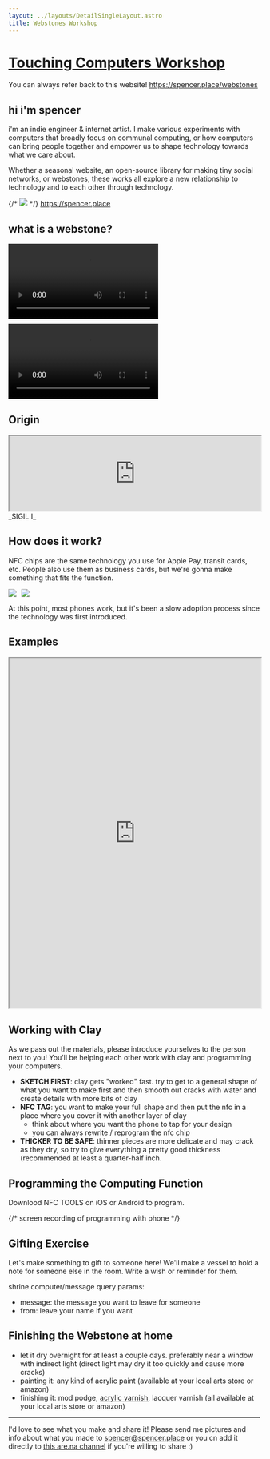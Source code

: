 ```yaml
---
layout: ../layouts/DetailSingleLayout.astro
title: Webstones Workshop
---
```


# [Touching Computers Workshop](/creation/touching-computers-creating-data-talismans)

You can always refer back to this website! https://spencer.place/webstones

## hi i'm spencer

i'm an indie engineer & internet artist. I make various experiments with computers that broadly focus on communal computing, or how computers can bring people together and empower us to shape technology towards what we care about.

Whether a seasonal website, an open-source library for making tiny social networks, or webstones, these works all explore a new relationship to technology and to each other through technology.

{/* <img src="/spencer-orange-wall.jpg" style="max-width:400px;" /> */}
https://spencer.place

## what is a webstone?

<div style="display:flex; gap:10px; flex-wrap: wrap; max-width: 100%;">
  <video controls>
    <source
      src="https://codahosted.io/docs/_ObKm8enqO/blobs/bl-NLOtkVUaYf/8a8fb4d349ae0be462605c95d61853367d1e9fe0b75b757918d7b051eb2d3e9f834cf3c27384f4decba529df66b52ae70565f31e9ab54ef38cacc62ed01343b10c357e396661db041eae7225f8699bd4678307a6297fc033ebf12d482f382d187d32d908"
      type="video/mp4"
    />
  </video>
  <video controls>
    <source
      src="https://codahosted.io/docs/_ObKm8enqO/blobs/bl-ve32oZYLBR/f754ee1067d2fd4006cca22639b9a68fe69de8c7b72033c612e986102956c444342afe2f0d3c66dda35b5272405a8979a656e1b07940f79d87803dda8c77bdebd95d9f56c35d14762ebe06f7afa236edcaf5ba8b0252d90b85e6650d9f9628da85c04d21"
      type="video/mp4"
    />
  </video>
</div>

## Origin

<iframe
  style="width:100%; max-width:800px; height: 400px; height:auto"
  src="https://player.vimeo.com/video/992246193?badge=0&amp;autopause=0&amp;player_id=0&amp;app_id=58479"
></iframe>
_SIGIL I_

## How does it work?

NFC chips are the same technology you use for Apple Pay, transit cards, etc. People also use them as business cards, but we're gonna make something that fits the function.

<div style="display:flex; gap:10px">
  <img src="https://encrypted-tbn0.gstatic.com/images?q=tbn:ANd9GcSdlCYTvCeBZfq2Whz7Sx8GgIDb4s5BMS3Kzw&s" />
  <img src="https://encrypted-tbn0.gstatic.com/images?q=tbn:ANd9GcQCdppDY8Jq8zQhBIXmaifUYKhGZHPF6Ir6Ow&s" />
</div>

At this point, most phones work, but it's been a slow adoption process since the technology was first introduced.

## Examples

<iframe
  style="width:100%; max-width:1600px;height: 700px; "
  src="https://www.are.na/spencer-chang/webstone-gallery"
></iframe>

## Working with Clay

As we pass out the materials, please introduce yourselves to the person next to you! You'll be helping each other work with clay and programming your computers.

- **SKETCH FIRST**: clay gets "worked" fast. try to get to a general shape of what you want to make first and then smooth out cracks with water and create details with more bits of clay
- **NFC TAG**: you want to make your full shape and then put the nfc in a place where you cover it with another layer of clay
  - think about where you want the phone to tap for your design
  - you can always rewrite / reprogram the nfc chip
- **THICKER TO BE SAFE**: thinner pieces are more delicate and may crack as they dry, so try to give everything a pretty good thickness (recommended at least a quarter-half inch.

## Programming the Computing Function

Downlood NFC TOOLS on iOS or Android to program.

{/* screen recording of programming with phone */}

## Gifting Exercise

Let's make something to gift to someone here! We'll make a vessel to hold a note for someone else in the room. Write a wish or reminder for them.

shrine.computer/message
query params:

- message: the message you want to leave for someone
- from: leave your name if you want

## Finishing the Webstone at home

- let it dry overnight for at least a couple days. preferably near a window with indirect light (direct light may dry it too quickly and cause more cracks)
- painting it: any kind of acrylic paint (available at your local arts store or amazon)
- finishing it: mod podge, <a href="https://www.amazon.de/Liquitex-5004-Professional-Medium-Firnis/dp/B000KNNJW8?source=ps-sl-shoppingads-lpcontext&psc=1&smid=A3JWKAKR8XB7XF&language=de_DE">acrylic varnish</a>, lacquer varnish (all available at your local arts store or amazon)

---

I'd love to see what you make and share it! Please send me pictures and info about what you made to spencer@spencer.place or you cn add it directly to <a href="https://www.are.na/spencer-chang/webstone-gallery">this are.na channel</a> if you're willing to share :)
